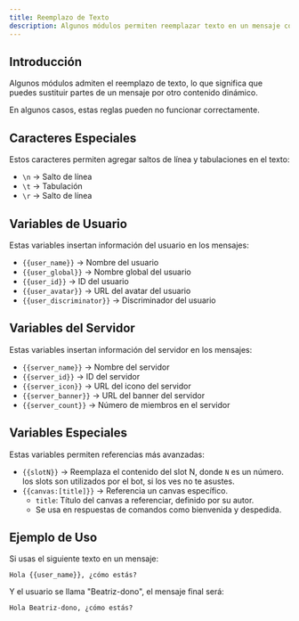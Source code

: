 ```yaml
---
title: Reemplazo de Texto
description: Algunos módulos permiten reemplazar texto en un mensaje con otro texto.
---
```



## Introducción

Algunos módulos admiten el reemplazo de texto, lo que significa que puedes sustituir partes de un mensaje por otro contenido dinámico.
<Aside type="note" title="Nota">
  En algunos casos, estas reglas pueden no funcionar correctamente.
</Aside>

## Caracteres Especiales

Estos caracteres permiten agregar saltos de línea y tabulaciones en el texto:

- `\n` → Salto de línea  
- `\t` → Tabulación  
- `\r` → Salto de línea  

## Variables de Usuario

Estas variables insertan información del usuario en los mensajes:

- `{{user_name}}` → Nombre del usuario  
- `{{user_global}}` → Nombre global del usuario  
- `{{user_id}}` → ID del usuario  
- `{{user_avatar}}` → URL del avatar del usuario  
- `{{user_discriminator}}` → Discriminador del usuario  

## Variables del Servidor

Estas variables insertan información del servidor en los mensajes:

- `{{server_name}}` → Nombre del servidor  
- `{{server_id}}` → ID del servidor  
- `{{server_icon}}` → URL del icono del servidor  
- `{{server_banner}}` → URL del banner del servidor  
- `{{server_count}}` → Número de miembros en el servidor  

## Variables Especiales

Estas variables permiten referencias más avanzadas:

- `{{slotN}}` → Reemplaza el contenido del slot N, donde `N` es un número. los slots son utilizados por el bot, si los ves no te asustes.
- `{{canvas:[title]}}` → Referencia un canvas específico.  
  - `title`: Título del canvas a referenciar, definido por su autor.  
  - Se usa en respuestas de comandos como bienvenida y despedida.  

## Ejemplo de Uso

Si usas el siguiente texto en un mensaje:  

```text
Hola {{user_name}}, ¿cómo estás?
```

Y el usuario se llama "Beatriz-dono", el mensaje final será:

```text
Hola Beatriz-dono, ¿cómo estás?
```
